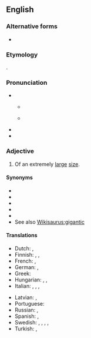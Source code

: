 ==English==

===Alternative forms===
* {{l|en|humungous}}

===Etymology===
{{blend|huge|monstrous|lang=en}}.

===Pronunciation===
* {{IPA|/ˌhjuːˈmʌŋɡəs/|/ˌhjuːˈmɒŋɡəs/|lang=en}}
** {{a|Northern England}} {{IPA|[çju̟ːˈmʊŋɡəs]|lang=en}}
** {{a|Southern England}} {{IPA|[ˌçju̟ːˈmɐŋɡəs]|lang=en}}
* {{audio|en-us-humongous.ogg|Audio (US)|lang=en}}
* {{rhymes|ʌŋɡəs|lang=en}}

===Adjective===
{{en-adj}}

# {{lb|en|informal}} Of an extremely [[large]] [[size]].

====Synonyms====
* {{l|en|enormous}}
* {{l|en|gigantic}}
* {{l|en|immense}}
* {{l|en|huge}}
* {{l|en|massive}}
* See also [[Wikisaurus:gigantic]]

====Translations====
{{trans-top|extremely large}}
* Dutch: {{t+|nl|enorm}}, {{t+|nl|gigantisch}}
* Finnish: {{t+|fi|valtava}}, {{t+|fi|suunnaton}}, {{t+|fi|jättimäinen}}
* French: {{t+|fr|gigantesque}}, {{t+|fr|énorme}}
* German: {{t+|de|riesig}}, {{t+|de|gigantisch}}
* Greek: {{t+|el|θεόρατος}}
* Hungarian: {{t+|hu|óriási}}, {{t+|hu|hatalmas}}, {{t|hu|irdatlan}}
* Italian: {{t+|it|gigantesco}}, {{t+|it|enorme}}, {{t+|it|disumano}}, {{t+|it|mastodontico}}
{{trans-mid}}
* Latvian: {{t|lv|milzīgs}}, {{t|lv|gigantisks}}
* Portuguese: {{t+|pt|gigantesco}}
* Russian: {{t+|ru|огро́мный}}, {{t+|ru|гига́нтский}}
* Spanish: {{t+|es|gigante}}, {{t+|es|enorme}}
* Swedish: {{t+|sv|gigantisk}}, {{t+|sv|enorm}}, {{t|sv|mastodontisk}}, {{t+|sv|jättelik}}, {{t+|sv|kolossal}}
* Turkish: {{t+|tr|devasa}}, {{t+|tr|kocaman}}
{{trans-bottom}}